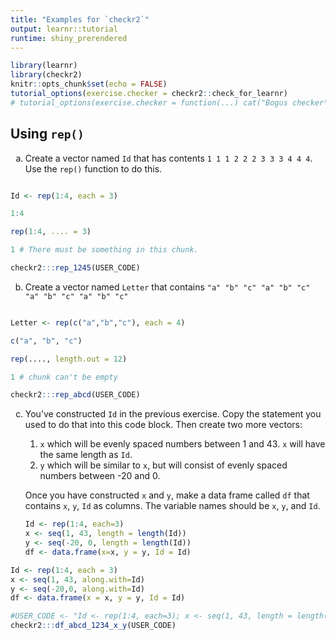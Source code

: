 ```yaml
---
title: "Examples for `checkr2`"
output: learnr::tutorial
runtime: shiny_prerendered
---
```


```r
library(learnr)
library(checkr2)
knitr::opts_chunk$set(echo = FALSE)
tutorial_options(exercise.checker = checkr2::check_for_learnr)
# tutorial_options(exercise.checker = function(...) cat("Bogus checker\n"))
```






## Using `rep()`

a. Create a vector named `Id` that has contents `1 1 1 2 2 2 3 3 3 4 4 4`. Use the `rep()` function to do this.
```r

```

```r
Id <- rep(1:4, each = 3)
```

```r
1:4
```

```r
rep(1:4, .... = 3) 
```

```r
1 # There must be something in this chunk.
```

```r
checkr2:::rep_1245(USER_CODE)
```


b. Create a vector named `Letter` that contains `"a" "b" "c" "a" "b" "c" "a" "b" "c" "a" "b" "c"`
```r

```

```r
Letter <- rep(c("a","b","c"), each = 4)
```

```r
c("a", "b", "c")
```

```r
rep(...., length.out = 12)
```

```r
1 # chunk can't be empty
```

```r
checkr2:::rep_abcd(USER_CODE)
```


c. You've constructed `Id` in the previous exercise. Copy the statement you used to do that into this code block. Then create two more vectors:
    1. `x` which will be evenly spaced numbers between 1 and 43. `x` will have the same length as `Id`.
    2. `y` which will be similar to `x`, but will consist of evenly spaced numbers between -20 and 0.
    
    Once you have constructed `x` and `y`, make a data frame called `df` that contains `x`, `y`, `Id` as columns. The variable names should be `x`, `y`, and `Id`.

    ```r
Id <- rep(1:4, each=3) 
x <- seq(1, 43, length = length(Id))
y <- seq(-20, 0, length = length(Id))
df <- data.frame(x=x, y = y, Id = Id)
```

```r
Id <- rep(1:4, each = 3)
x <- seq(1, 43, along.with=Id)
y <- seq(-20,0, along.with=Id)
df <- data.frame(x = x, y = y, Id = Id)
```

```r
#USER_CODE <- "Id <- rep(1:4, each=3); x <- seq(1, 43, length = length(Id)); y <- seq(-20, 0, length = length(Id)); df <- data.frame(x=x, y = y, Id = Id)"
checkr2:::df_abcd_1234_x_y(USER_CODE)
```

